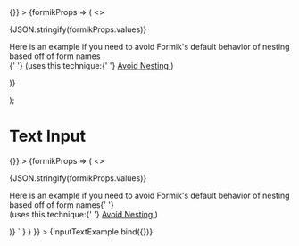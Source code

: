 
  <div className="input-text-story">
    <Form
      initialValues={{
        sampleInput1: '',
        sampleInput2: '',
        sampleInput3: '',
        sampleInput4: '',
        sampleInput5: '',
        'test[safe]': ''
      }}
      onSubmit={() => {}}
    >
      {formikProps => (
        <>
          <p className="lc-mb-16">{JSON.stringify(formikProps.values)}</p>
          <InputText name="sampleInput1" label="Text Input" formikProps={formikProps} />
          <InputText name="sampleInput2" label="Text Input" value="Example" formikProps={formikProps} />
          <InputText name="sampleInput3" label="Password Input" type="password" formikProps={formikProps} />
          <div className="input-text-story-dark">
            <InputText
              name="sampleInput4"
              label="Label Above"
              labelPlacement="above"
              placeholder="Enter text..."
              formikProps={formikProps}
            />
          </div>
          <InputText
            name="sampleInput5"
            label="Text Input"
            helperText="Example helper text can be placed below the input"
            formikProps={formikProps}
          />
          <p className="lc-mb-16">
            Here is an example if you need to avoid Formik's default behavior of nesting based off of form names <br />{' '}
            (uses this technique:{' '}
            <a href="https://formik.org/docs/guides/arrays#avoid-nesting" target="_blank">
              Avoid Nesting
            </a>
            )
          </p>
          <InputText
            name="test[safe]"
            inputConfig={{ safeName: true }}
            label="Text Input with a 'safe name'"
            formikProps={formikProps}
          />
        </>
      )}
    </Form>
  </div>
);

<Meta title="Input Text" component={InputText} />

# Text Input

<Canvas>
  <Story
    name="Input Text"
    parameters={{
      docs: {
        source: {
          code: dedent`
            <div className="input-text-story">
      <Form
        initialValues={{
          sampleInput1: '',
          sampleInput2: '',
          sampleInput3: '',
          sampleInput4: '',
          sampleInput5: '',
          'test[safe]': ''
        }}
        onSubmit={() => {}}
      >
        {formikProps => (
          <>
            <p className="lc-mb-16">{JSON.stringify(formikProps.values)}</p>
            <InputText name="sampleInput1" label="Text Input" formikProps={formikProps} />
            <InputText name="sampleInput2" label="Text Input" value="Example" formikProps={formikProps} />
            <InputText name="sampleInput3" label="Password Input" type="password" formikProps={formikProps} />
            <div className="input-text-story-dark">
              <InputText
                name="sampleInput4"
                label="Label Above"
                labelPlacement="above"
                placeholder="Enter text..."
                formikProps={formikProps}
              />
            </div>
            <InputText
              name="sampleInput5"
              label="Text Input"
              helperText="Example helper text can be placed below the input"
              formikProps={formikProps}
            />
            <p className="lc-mb-16">
              Here is an example if you need to avoid Formik's default behavior of nesting based off of form names{' '}
              <br /> (uses this technique:{' '}
              <a href="https://formik.org/docs/guides/arrays#avoid-nesting" target="_blank">
                Avoid Nesting
              </a>
              )
            </p>
            <InputText
              name="test[safe]"
              inputConfig={{ safeName: true }}
              label="Text Input with a 'safe name'"
              formikProps={formikProps}
            />
          </>
        )}
      </Form>
    </div>`
        }
      }
    }}
  >
    {InputTextExample.bind({})}
  </Story>
  <ArgsTable of={InputText} />
</Canvas>
